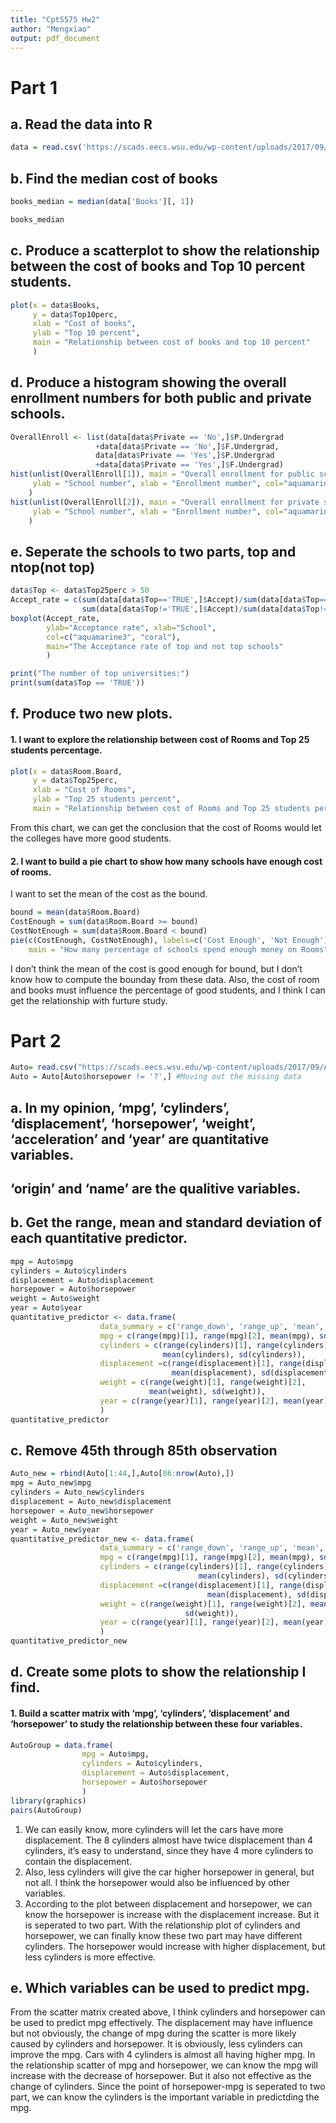 ```yaml
---
title: "CptS575 Hw2"
author: "Mengxiao"
output: pdf_document
---
```


# Part 1

## a. Read the data into R

```r
data = read.csv('https://scads.eecs.wsu.edu/wp-content/uploads/2017/09/College.csv')
```

## b. Find the median cost of books

```r
books_median = median(data['Books'][, 1])
```

```r
books_median
```

## c. Produce a scatterplot to show the relationship between the cost of books and Top 10 percent students.

```r
plot(x = data$Books,
     y = data$Top10perc,
     xlab = "Cost of books",
     ylab = "Top 10 percent",
     main = "Relationship between cost of books and top 10 percent"
     )
```

## d. Produce a histogram showing the overall enrollment numbers for both public and private schools.

```r
OverallEnroll <- list(data[data$Private == 'No',]$P.Undergrad
                   +data[data$Private == 'No',]$F.Undergrad,
                   data[data$Private == 'Yes',]$P.Undergrad
                   +data[data$Private == 'Yes',]$F.Undergrad)
hist(unlist(OverallEnroll[1]), main = "Overall enrollment for public school",
     ylab = "School number", xlab = "Enrollment number", col="aquamarine3"
    )
hist(unlist(OverallEnroll[2]), main = "Overall enrollment for private school",
     ylab = "School number", xlab = "Enrollment number", col="aquamarine3"
    )
```

## e. Seperate the schools to two parts, top and ntop(not top)

```r
data$Top <- data$Top25perc > 50
Accept_rate = c(sum(data[data$Top=='TRUE',]$Accept)/sum(data[data$Top=='TRUE',]$Apps),
                sum(data[data$Top!='TRUE',]$Accept)/sum(data[data$Top!='TRUE',]$Apps))
boxplot(Accept_rate,
        ylab="Acceptance rate", xlab="School",
        col=c("aquamarine3", "coral"),
        main="The Acceptance rate of top and not top schools"
        )
```
```r
print("The number of top universities:")
print(sum(data$Top == 'TRUE'))
```


## f. Produce two new plots.

#### 1. I want to explore the relationship between cost of Rooms and Top 25 students percentage.

```r
plot(x = data$Room.Board,
     y = data$Top25perc,
     xlab = "Cost of Rooms",
     ylab = "Top 25 students percent",
     main = "Relationship between cost of Rooms and Top 25 students percent")
```
 From this chart, we can get the conclusion that the cost of Rooms would let the colleges have more good students.

#### 2. I want to build a pie chart to show how many schools have enough cost of rooms.
  I want to set the mean of the cost as the bound.
```r
bound = mean(data$Room.Board)
CostEnough = sum(data$Room.Board >= bound)
CostNotEnough = sum(data$Room.Board < bound)
pie(c(CostEnough, CostNotEnough), labels=c('Cost Enough', 'Not Enough'),
    main = "How many percentage of schools spend enough money on Rooms")
```

I don't think the mean of the cost is good enough for bound, but I don't know how to compute the bounday from these data.
Also, the cost of room and books must influence the percentage of good students, and I think I can get the relationship with furture study.

# Part 2
```r
Auto= read.csv("https://scads.eecs.wsu.edu/wp-content/uploads/2017/09/Auto.csv")
Auto = Auto[Auto$horsepower != '?',] #Moving out the missing data
```

## a. In my opinion, 'mpg', 'cylinders', 'displacement', 'horsepower', 'weight', 'acceleration' and 'year' are quantitative variables.
##  'origin' and 'name' are the qualitive variables.

## b. Get the range, mean and standard deviation of each quantitative predictor.
```r
mpg = Auto$mpg
cylinders = Auto$cylinders
displacement = Auto$displacement
horsepower = Auto$horsepower
weight = Auto$weight
year = Auto$year
quantitative_predictor <- data.frame(
                    data_summary = c('range_down', 'range_up', 'mean', 'standerd_deviation'),
                    mpg = c(range(mpg)[1], range(mpg)[2], mean(mpg), sd(mpg)),
                    cylinders = c(range(cylinders)[1], range(cylinders)[2],
                                  mean(cylinders), sd(cylinders)),
                    displacement =c(range(displacement)[1], range(displacement)[2],
                                    mean(displacement), sd(displacement)),
                    weight = c(range(weight)[1], range(weight)[2],
                               mean(weight), sd(weight)),
                    year = c(range(year)[1], range(year)[2], mean(year), sd(year))
                    )
quantitative_predictor
```

## c. Remove 45th through 85th observation
```r
Auto_new = rbind(Auto[1:44,],Auto[86:nrow(Auto),])
mpg = Auto_new$mpg
cylinders = Auto_new$cylinders
displacement = Auto_new$displacement
horsepower = Auto_new$horsepower
weight = Auto_new$weight
year = Auto_new$year
quantitative_predictor_new <- data.frame(
                    data_summary = c('range_down', 'range_up', 'mean', 'standerd_deviation'),
                    mpg = c(range(mpg)[1], range(mpg)[2], mean(mpg), sd(mpg)),
                    cylinders = c(range(cylinders)[1], range(cylinders)[2],
                                          mean(cylinders), sd(cylinders)),
                    displacement =c(range(displacement)[1], range(displacement)[2],
                                            mean(displacement), sd(displacement)),
                    weight = c(range(weight)[1], range(weight)[2], mean(weight),
                                       sd(weight)),
                    year = c(range(year)[1], range(year)[2], mean(year), sd(year))
                    )
quantitative_predictor_new
```

## d. Create some plots to show the relationship I find.
#### 1. Build a scatter matrix with 'mpg', 'cylinders', 'displacement' and 'horsepower' to study the relationship between these four variables.
```r
AutoGroup = data.frame(
                mpg = Auto$mpg,
                cylinders = Auto$cylinders,
                displacement = Auto$displacement,
                horsepower = Auto$horsepower
                )
library(graphics)
pairs(AutoGroup)
```
1. We can easily know, more cylinders will let the cars have more displacement. The 8 cylinders almost have twice displacement than 4 cylinders, it's easy to understand, since they have 4 more cylinders to contain the displacement.
2. Also, less cylinders will give the car higher horsepower in general, but not all. I think the horsepower would also be influenced by other variables.
3. According to the plot between displacement and horsepower, we can know the horsepower is increase with the displacement increase. But it is seperated to two part.
   With the relationship plot of cylinders and horsepower, we can finally know these two part may have different cylinders. The horsepower would increase with higher displacement, but less cylinders is more effective.

## e. Which variables can be used to predict mpg.
From the scatter matrix created above, I think cylinders and horsepower can be used to predict mpg effectively.
The displacement may have influence but not obviously, the change of mpg during the scatter is more likely caused by cylinders and horsepower.
It is obviously, less cylinders can improve the mpg. Cars with 4 cylinders is almost all having higher mpg.
In the relationship scatter of mpg and horsepower, we can know the mpg will increase with the decrease of horsepower. But it also not effective as the change of cylinders. Since the point of horsepower-mpg is seperated to two part, we can know the cylinders is the important variable in predictding the mpg.
